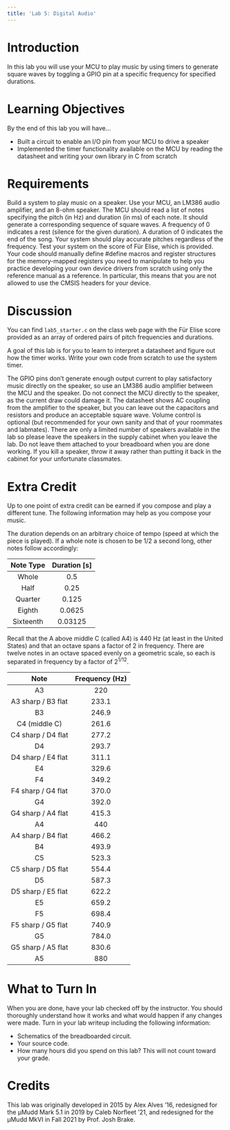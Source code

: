 ```yaml
---
title: 'Lab 5: Digital Audio'
---
```



# Introduction

In this lab you will use your MCU to play music by using timers to generate square waves by toggling a GPIO pin at a specific frequency for specified durations.


# Learning Objectives

By the end of this lab you will have...

* Built a circuit to enable an I/O pin from your MCU to drive a speaker
* Implemented the timer functionality available on the MCU by reading the datasheet and writing your own library in C from scratch


# Requirements

Build a system to play music on a speaker. Use your MCU, an LM386 audio amplifier, and an 8-ohm speaker. The MCU should read a list of notes specifying the pitch (in Hz) and duration (in ms) of each note. It should generate a corresponding sequence of square waves. A frequency of 0 indicates a rest (silence for the given duration). A duration of 0 indicates the end of the song. Your system should play accurate pitches regardless of the frequency. Test your system on the score of Für Elise, which is provided. Your code should manually define #define macros and register structures for the memory-mapped registers you need to manipulate to help you practice developing your own device drivers from scratch using only the reference manual as a reference. In particular, this means that you are not allowed to use the CMSIS headers for your device.


# Discussion

You can find `lab5_starter.c` on the class web page with the Für Elise score provided as an array of ordered pairs of pitch frequencies and durations.

A goal of this lab is for you to learn to interpret a datasheet and figure out how the timer works. Write your own code from scratch to use the system timer.

The GPIO pins don’t generate enough output current to play satisfactory music directly on the speaker, so use an LM386 audio amplifier between the MCU and the speaker. Do not connect the MCU directly to the speaker, as the current draw could damage it. The datasheet shows AC coupling from the amplifier to the speaker, but you can leave out the capacitors and resistors and produce an acceptable square wave. Volume control is optional (but recommended for your own sanity and that of your roommates and labmates). There are only a limited number of speakers available in the lab so please leave the speakers in the supply cabinet when you leave the lab. Do not leave them attached to your breadboard when you are done working. If you kill a speaker, throw it away rather than putting it back in the cabinet for your unfortunate classmates.


# Extra Credit

Up to one point of extra credit can be earned if you compose and play a different tune. The following information may help as you compose your music.

The duration depends on an arbitrary choice of tempo (speed at which the piece is played). If a whole note is chosen to be 1/2 a second long, other notes follow accordingly:

::: {.center-table}
| Note Type | Duration [s] |
|:---------:|:------------:|
| Whole     |      0.5     |
| Half      |     0.25     |
| Quarter   |     0.125    |
| Eighth    |    0.0625    |
| Sixteenth |    0.03125   |

:::

Recall that the A above middle C (called A4) is 440 Hz (at least in the United States) and that an octave spans a factor of 2 in frequency. There are twelve notes in an octave spaced evenly on a geometric scale, so each is separated in frequency by a factor of 2<sup>1/12</sup>.


::: {.center-table}
|        Note        | Frequency (Hz) |
|:------------------:|:--------------:|
| A3                 |       220      |
| A3 sharp / B3 flat |      233.1     |
| B3                 |      246.9     |
| C4 (middle C)      |      261.6     |
| C4 sharp / D4 flat |      277.2     |
| D4                 |      293.7     |
| D4 sharp / E4 flat |      311.1     |
| E4                 |      329.6     |
| F4                 |      349.2     |
| F4 sharp / G4 flat |      370.0     |
| G4                 |      392.0     |
| G4 sharp / A4 flat |      415.3     |
| A4                 |       440      |
| A4 sharp / B4 flat |      466.2     |
| B4                 |      493.9     |
| C5                 |      523.3     |
| C5 sharp / D5 flat |      554.4     |
| D5                 |      587.3     |
| D5 sharp / E5 flat |      622.2     |
| E5                 |      659.2     |
| F5                 |      698.4     |
| F5 sharp / G5 flat |      740.9     |
| G5                 |      784.0     |
| G5 sharp / A5 flat |      830.6     |
| A5                 |       880      |

:::

# What to Turn In

When you are done, have your lab checked off by the instructor. You should thoroughly understand how it works and what would happen if any changes were made. Turn in your lab writeup including the following information:



* Schematics of the breadboarded circuit.
* Your source code.
* How many hours did you spend on this lab? This will not count toward your grade.


# Credits

This lab was originally developed in 2015 by Alex Alves ’16, redesigned for the μMudd Mark 5.1 in 2019 by Caleb Norfleet ’21, and redesigned for the μMudd MkVI in Fall 2021 by Prof. Josh Brake.